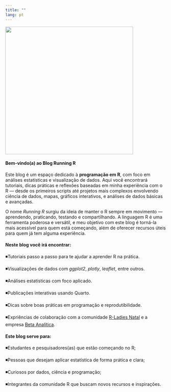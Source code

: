 ---
title: ""
lang: pt
---

![](logo_blog.png){fig-align="center" width="400"}

#### **Bem-vindo(a) ao Blog Running R**

Este blog é um espaço dedicado à **programação em R**, com foco em análises estatísticas e visualização de dados. Aqui você encontrará tutoriais, dicas práticas e reflexões baseadas em minha experiência com o R --- desde os primeiros scripts até projetos mais complexos envolvendo ciência de dados, mapas, gráficos interativos, e análises de dados básicas e avançadas.

O nome *Running R* surgiu da ideia de manter o R sempre em movimento --- aprendendo, praticando, testando e compartilhando. A linguagem R é uma ferramenta poderosa e versátil, e meu objetivo com este blog é torná-la mais acessível para quem está começando, além de oferecer recursos úteis para quem já tem alguma experiência.

#### **Neste blog você irá encontrar:**

◾Tutoriais passo a passo para te ajudar a aprender R na prática.

◾Visualizações de dados com *ggplot2*, *plotly*, *leaflet*, entre outros.

◾Análises estatísticas com foco aplicado.

◾Publicações interativas usando Quarto.

◾Dicas sobre boas práticas em programação e reprodutibilidade.

◾Expriências de colaboração com a comunidade [R-Ladies Natal](https://rladies.org/) e a empresa [Beta Analítica](https://www.instagram.com/beta.analitica/).

#### **Este blog serve para:**

◾Estudantes e pesquisadores(as) que estão começando no R;

◾Pessoas que desejam aplicar estatística de forma prática e clara;

◾Curiosos por dados, ciência e programação;

◾Integrantes da comunidade R que buscam novos recursos e inspirações.